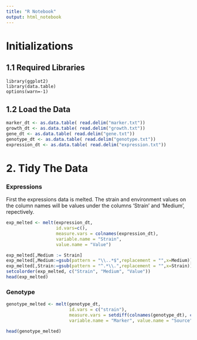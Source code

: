 ```yaml
---
title: "R Notebook"
output: html_notebook
---
```

# Initializations
## 1.1 Required Libraries
```
library(ggplot2)
library(data.table)
options(warn=-1)
```

## 1.2 Load the Data
```r
marker_dt <- as.data.table( read.delim("marker.txt"))
growth_dt <- as.data.table( read.delim("growth.txt"))
gene_dt <- as.data.table( read.delim("gene.txt"))
genotype_dt <- as.data.table( read.delim("genotype.txt"))
expression_dt <- as.data.table( read.delim("expression.txt"))
```

# 2. Tidy The Data

### Expressions 
First the expressions data is melted. The strain and environment values on the column names will be values under the columns 'Strain' and 'Medium', repectively.
```r
exp_melted <- melt(expression_dt, 
                   id.vars=c(), 
                   measure.vars = colnames(expression_dt), 
                   variable.name = "Strain", 
                   value.name = "Value")

exp_melted[,Medium := Strain]
exp_melted[,Medium:=gsub(pattern = "\\..*$",replacement = "",x=Medium)]
exp_melted[,Strain:=gsub(pattern = "^.*\\.",replacement = "",x=Strain)]
setcolorder(exp_melted, c("Strain", "Medium", "Value"))
head(exp_melted)
```

### Genotype

```r
genotype_melted <- melt(genotype_dt,
                        id.vars = c("strain"), 
                        measure.vars = setdiff(colnames(genotype_dt), c("strain")),
                        variable.name = "Marker", value.name = "Source")

head(genotype_melted)
```



